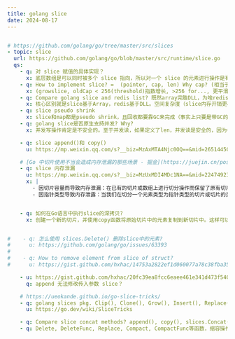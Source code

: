 ```yaml
---
title: golang slice
date: 2024-08-17
---
```



```yaml

# https://github.com/golang/go/tree/master/src/slices
- topic: slice
  url: https://github.com/golang/go/blob/master/src/runtime/slice.go
  qs:
    - q: 对 slice 赋值的具体实现？
      x: 底层数组是可以同时被多个 slice 指向，所以对一个 slice 的元素进行操作是有可能会影响到其他 slice 的
    - q: How to implement slice? =  (pointer, cap, len) Why cap? (相当于pool, 允许切片在一定范围内动态增长，避免频繁的内存分配操作) + How does slice create and expand?
      x: (growslice, oldCap < 256(threshold)指数增长, >256 for..., 更平滑)
    - q: Compare golang slice and redis list? 既然array完胜DLL，为啥redis还要用DLL实现list，而不是用array?
      x: 核心区别就是slice基于Array，redis基于DLL。空间复杂度（slice内存开销更小）、读操作时间复杂度（slice更快）、扩容机制（预分配/按需分配）和使用场景的区别都是表现。很明显，DLL相比array更适合写多读少的场景，然而redis...DLL和Array就像绿皮火车和高铁
    - q: slice pseudo shrink
      x: slice和map都是pseudo shrink，且回收都要靠GC来完成（事实上只要是带GC的语言都是pseudo shrink，都是靠GC完成回收）三种：c/cpp这种无GC的真缩容、带GC的都是伪缩容、rust
    - q: golang slice是否原生支持并发? Why?
      x: 并发写操作肯定是不安全的。至于并发读，如果定义了len，并发读是安全的，因为一旦定义len，就不能在不重新分配底层数组的情况下改变。

    - q: slice append()和 copy()
      u: https://mp.weixin.qq.com/s?__biz=MzAxMTA4Njc0OQ==&mid=2651445035&idx=3&sn=7800fa08fe3f83015635dc3f2febb6fd

    # [Go 中切片使用不当会造成内存泄漏的那些场景 - 掘金](https://juejin.cn/post/7065683956871462943)
    - q: slice 内存泄漏
      u: https://mp.weixin.qq.com/s?__biz=MzUxMDI4MDc1NA==&mid=2247492355&idx=1&sn=0e468b75394ba9778437b5c72e43c3ad
      x: |
        - 因切片容量而导致内存泄漏：在已有的切片或数组上进行切分操作而保留了原有切片的容量大小导致内存泄露。如果我们在一个大的切片上只切分出一个小的切片，那么大量内存将会保持分配状态但没有得到应用。
        - 因指针类型导致内存泄露：当我们在切分一个元素类型为指针类型的切片或切片的类型是含有指针字段的结构体时，GC不会自动回收这些元素。在我们列举的例子中，我们通过将剩余元素手动置为nil已达到自动回收的目的。


    - q: 如何在Go语言中执行slice的深拷贝?
      x: 创建一个新的切片，并使用copy函数将原始切片中的元素复制到新切片中。这样可以确保原始切片和新切片是完全独立的。


#    - q: 怎么使用 slices.Delete() 删除slice中的元素?
#      u: https://github.com/golang/go/issues/63393
#
#    - q: How to remove element from slice of struct?
#      u: https://gist.github.com/hxhac/14753a2822ef1d060077a78c38fba355

    - u: https://gist.github.com/hxhac/20fc39ea8fcc6eaee461e341d473f540
      q: append 无法修改传入参数 slice？

    # https://ueokande.github.io/go-slice-tricks/
    - q: golang slices pkg. Clip(), Clone(), Grow(), Insert(), Replace(), Reverse(), Func(BinarySearch(), Compact(), Compare(), Contains(), Delete(), Equal(), IsSorted(), Max(), Min(), Index(), Sort())
      u: https://go.dev/wiki/SliceTricks

    - q: Compare slice concat methods? append(), copy(), slices.Concat()
    - q: Delete, DeleteFunc, Replace, Compact, CompactFunc等函数，缩容操作之后原slice的被缩掉的那部分数据被修改为0

```














